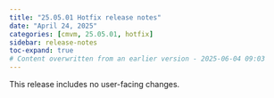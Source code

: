 ```yaml
---
title: "25.05.01 Hotfix release notes"
date: "April 24, 2025"
categories: [cmvm, 25.05.01, hotfix]
sidebar: release-notes
toc-expand: true
# Content overwritten from an earlier version - 2025-06-04 09:03
---
```


This release includes no user-facing changes.

<!--- # Backend --->
<!--- Tag: [cmvm/25.05.01](https://github.com/validmind/backend/releases/tag/cmvm/25.05.01) --->
<!--- Compare API call: gh api repos/validmind/backend/compare/485d53cbc0d5613d59a083eb196875aa1f31b235...485d53cbc0d5613d59a083eb196875aa1f31b235 --->
<!-- No public PRs found for this release -->

<!--- # Frontend --->
<!--- Tag: [cmvm/25.05.01](https://github.com/validmind/frontend/releases/tag/cmvm/25.05.01) --->
<!--- Compare API call: gh api repos/validmind/frontend/compare/ad63f732dee826862a4964af2edc9ab5fe69e709...ad63f732dee826862a4964af2edc9ab5fe69e709 --->
<!-- No public PRs found for this release -->

<!--- # Agents --->
<!--- Tag: [cmvm/25.05.01](https://github.com/validmind/agents/releases/tag/cmvm/25.05.01) --->
<!--- Compare API call: gh api repos/validmind/agents/compare/d9c9fe5f27cfcfe8c87003d3cbb4d5ec083122eb...d9c9fe5f27cfcfe8c87003d3cbb4d5ec083122eb --->
<!-- No public PRs found for this release -->

<!--- # Documentation --->
<!--- Tag: [cmvm/25.05.01](https://github.com/validmind/documentation/releases/tag/cmvm/25.05.01) --->
<!--- Compare API call: gh api repos/validmind/documentation/compare/a43dbe7f31d943df0b8d187060983bbdc89c8ac9...a43dbe7f31d943df0b8d187060983bbdc89c8ac9 --->
<!-- No public PRs found for this release -->

<!--- # Validmind-library --->
<!--- Tag: [cmvm/25.05.01](https://github.com/validmind/validmind-library/releases/tag/cmvm/25.05.01) --->
<!--- Compare API call: gh api repos/validmind/validmind-library/compare/cmvm/25.05.01...cmvm/25.05.01 --->
<!-- No public PRs found for this release -->
